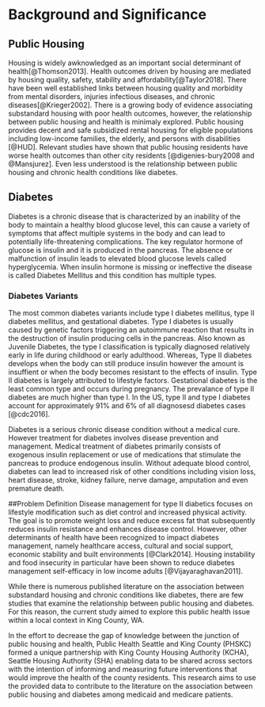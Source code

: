 <!--
The {#rmd-basics} text after the chapter declaration will allow us to link throughout the document back to the beginning of Chapter 1.  These labels will automatically be generated (if not specified) by changing the spaces to hyphens and capital letters to lowercase.  Look for the reference to this label at the beginning of Chapter 2.
-->
# Background and Significance {#rmd-basics}
## Public Housing
Housing is widely awknowledged as an important social determinant of health[@Thomson2013]. Health outcomes driven by housing are mediated by housing quality, safety, stability and affordability[@Taylor2018]. There have been well established links between housing quality and morbidity from mental disorders, injuries infectious diseases, and chronic diseases[@Krieger2002]. There is a growing body of evidence associating substandard housing with poor health outcomes, however, the relationship between public housing and health is minimaly explored. Public housing provides decent and safe subsidized rental housing for eligible populations including low-income families, the elderly, and persons with disabilities [@HUD]. Relevant studies have shown that public housing residents have worse health outcomes than other city residents [@digenies-bury2008 and @Mansjurez]. Even less understood is the relationship between public housing and chronic health conditions like diabetes.

## Diabetes
Diabetes is a chronic disease that is characterized by an inability of the body to maintain a healthy blood glucose level, this can cause a variety of symptoms that affect multiple systems in the body and can lead to potentially life-threatening complications. The key regulator hormone of glucose is insulin and it is produced in the pancreas. The absence or malfunction of insulin leads to elevated blood glucose levels called hyperglycemia. When insulin hormone is missing or ineffective the disease is called Diabetes Mellitus and this condition has multiple types.

### Diabetes Variants
The most common diabetes variants include type I diabetes mellitus, type II diabetes mellitus, and gestational diabetes. Type I diabetes is usually caused by genetic factors triggering an autoimmune reaction that results in the destruction of insulin producing cells in the pancreas. Also known as Juvenile Diabetes, the type I classification is typically diagnosed relatively early in life during childhood or early adulthood. Whereas, Type II diabetes develops when the body can still produce insulin however the amount is insuffient or when the body becomes resistant to the effects of insulin. Type II diabetes is largely attributed to lifestyle factors. Gestational diabetes is the least common type and occurs during pregnancy. The prevalance of type II diabetes are much higher than type I. In the US, type II and type I diabetes account for approximately 91% and 6% of all diagnosesd diabetes cases [@cdc2016].

Diabetes is a serious chronic disease condition without a medical cure. However treatment for diabetes involves disease prevention and management. Medical treatment of diabetes primarily consists of exogenous insulin replacement or use of medications that stimulate the pancreas to produce endogenous insulin. Without adequate blood control, diabetes can lead to increased risk of other conditions including vision loss, heart disease, stroke, kidney failure, nerve damage, amputation and even premature death.

##Problem Definition
Disease management for type II diabetics focuses on lifestyle modification such as diet control and increased physical activity. The goal is to promote weight loss and reduce excess fat that subsequently reduces insulin resistance and enhances disease control. However, other determinants of health have been recognized to impact diabetes management, namely healthcare access, cultural and social support, economic stability and built environments [@Clark2014]. Housing instability and food insecurity in particular have been shown to reduce diabetes management self-efficacy in low income adults [@Vijayaraghavan2011].

While there is numerous published literature on the association between substandard housing and chronic conditions like diabetes, there are few studies that examine the relationship between public housing and diabetes. For this reason, the current study aimed to explore this public health issue within a local context in King County, WA.

In the effort to decrease the gap of knowledge between the junction of public housing and health, Public Health Seattle and King County (PHSKC) formed a unique partnership with King County Housing Authority (KCHA), Seattle Housing Authority (SHA) enabling data to be shared across sectors with the intention of informing and measuring future interventions that would improve the health of the county residents. This research aims to use the provided data to contribute to the literature on the association between public housing and diabetes among medicaid and medicare patients.
